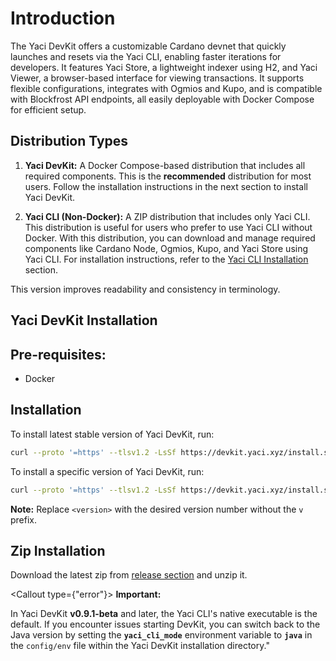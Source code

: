 
# Introduction

The Yaci DevKit offers a customizable Cardano devnet that quickly launches and resets via the Yaci CLI, enabling faster
iterations for developers. It features Yaci Store, a lightweight indexer using H2, and Yaci Viewer, a browser-based interface
for viewing transactions. It supports flexible configurations, integrates with Ogmios and Kupo, and is compatible
with Blockfrost API endpoints, all easily deployable with Docker Compose for efficient setup.

## Distribution Types

1. **Yaci DevKit:** A Docker Compose-based distribution that includes all required components. This is the **recommended**
distribution for most users. Follow the installation instructions in the next section to install Yaci DevKit.

2. **Yaci CLI (Non-Docker):** A ZIP distribution that includes only Yaci CLI. This distribution is useful for users who
prefer to use Yaci CLI without Docker. With this distribution, you can download and manage required components like Cardano Node,
Ogmios, Kupo, and Yaci Store using Yaci CLI. For installation instructions, refer to the [Yaci CLI Installation](/yaci_cli_distribution) section.

This version improves readability and consistency in terminology.

## Yaci DevKit Installation

## Pre-requisites:
- Docker

## Installation

To install latest stable version of Yaci DevKit, run:

```bash
curl --proto '=https' --tlsv1.2 -LsSf https://devkit.yaci.xyz/install.sh | bash
```

To install a specific version of Yaci DevKit, run:

```bash
curl --proto '=https' --tlsv1.2 -LsSf https://devkit.yaci.xyz/install.sh | bash -s -- <version>
```

**Note:** Replace `<version>` with the desired version number without the `v` prefix.

## Zip Installation

Download the latest zip from [release section](https://github.com/bloxbean/yaci-devkit/releases) and unzip it.
<br/>

<Callout type={"error"}>
**Important:**

In Yaci DevKit **v0.9.1-beta** and later, the Yaci CLI's native executable is the default. If you encounter issues starting DevKit,
you can switch back to the Java version by setting the **`yaci_cli_mode`** environment variable to **`java`** in the `config/env` file within
the Yaci DevKit installation directory."
</Callout>


